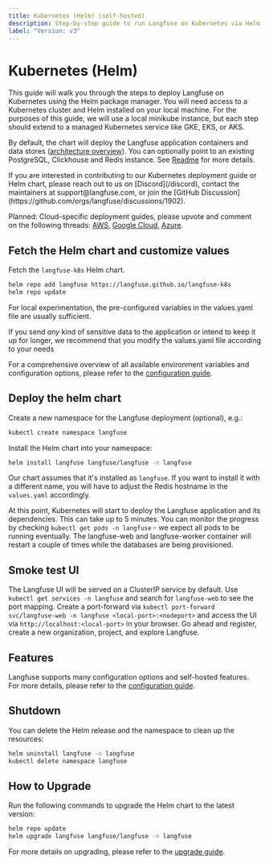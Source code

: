 ```yaml
---
title: Kubernetes (Helm) (self-hosted)
description: Step-by-step guide to run Langfuse on Kubernetes via Helm.
label: "Version: v3"
---
```


# Kubernetes (Helm)

This guide will walk you through the steps to deploy Langfuse on Kubernetes using the Helm package manager.
You will need access to a Kubernetes cluster and Helm installed on your local machine.
For the purposes of this guide, we will use a local minikube instance, but each step should extend to a managed Kubernetes service like GKE, EKS, or AKS.

By default, the chart will deploy the Langfuse application containers and data stores ([architecture overview](/self-hosting#architecture)).
You can optionally point to an existing PostgreSQL, Clickhouse and Redis instance.
See [Readme](https://github.com/langfuse/langfuse-k8s) for more details.

<Callout type="info">
  If you are interested in contributing to our Kubernetes deployment guide or
  Helm chart, please reach out to us on [Discord](/discord), contact the
  maintainers at support@langfuse.com, or join the [GitHub
  Discussion](https://github.com/orgs/langfuse/discussions/1902).
</Callout>

Planned: Cloud-specific deployment guides, please upvote and comment on the following threads: [AWS](https://github.com/orgs/langfuse/discussions/4645), [Google Cloud](https://github.com/orgs/langfuse/discussions/4646), [Azure](https://github.com/orgs/langfuse/discussions/4647).

## Fetch the Helm chart and customize values

Fetch the `langfuse-k8s` Helm chart.

```bash
helm repo add langfuse https://langfuse.github.io/langfuse-k8s
helm repo update
```

For local experimentation, the pre-configured variables in the values.yaml file are usually sufficient.

If you send _any_ kind of sensitive data to the application or intend to keep it up for longer, we recommend that
you modify the values.yaml file according to your needs

For a comprehensive overview of all available environment variables and configuration options, please refer to the [configuration guide](/self-hosting/configuration).

## Deploy the helm chart

Create a new namespace for the Langfuse deployment (optional), e.g.:

```bash
kubectl create namespace langfuse
```

Install the Helm chart into your namespace:

```bash
helm install langfuse langfuse/langfuse -n langfuse
```

Our chart assumes that it's installed as `langfuse`.
If you want to install it with a different name, you will have to adjust the Redis hostname in the `values.yaml` accordingly.

At this point, Kubernetes will start to deploy the Langfuse application and its dependencies.
This can take up to 5 minutes.
You can monitor the progress by checking `kubectl get pods -n langfuse` - we expect all pods to be running eventually.
The langfuse-web and langfuse-worker container will restart a couple of times while the databases are being provisioned.

## Smoke test UI

The Langfuse UI will be served on a ClusterIP service by default.
Use `kubectl get services -n langfuse` and search for `langfuse-web` to see the port mapping.
Create a port-forward via `kubectl port-forward svc/langfuse-web -n langfuse <local-port>:<nodeport>` and access the UI via `http://localhost:<local-port>` in your browser.
Go ahead and register, create a new organization, project, and explore Langfuse.

## Features

Langfuse supports many configuration options and self-hosted features.
For more details, please refer to the [configuration guide](/self-hosting/configuration).


<SelfHostFeatures />

## Shutdown

You can delete the Helm release and the namespace to clean up the resources:

```bash
helm uninstall langfuse -n langfuse
kubectl delete namespace langfuse
```

## How to Upgrade

Run the following commands to upgrade the Helm chart to the latest version:

```bash
helm repo update
helm upgrade langfuse langfuse/langfuse -n langfuse
```

For more details on upgrading, please refer to the [upgrade guide](/self-hosting/upgrade).
